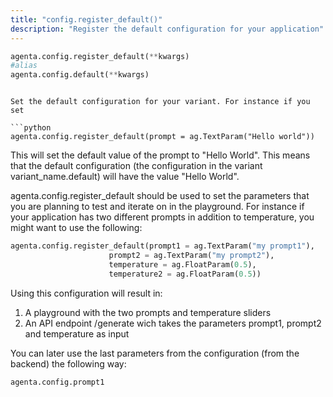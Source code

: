 ```yaml
---
title: "config.register_default()"
description: "Register the default configuration for your application"
---
```


```python
agenta.config.register_default(**kwargs)
#alias
agenta.config.default(**kwargs)
```
```

Set the default configuration for your variant. For instance if you set 

```python
agenta.config.register_default(prompt = ag.TextParam("Hello world"))
```

This will set the default value of the prompt to "Hello World". This means that the default configuration (the configuration in the variant variant_name.default) will have the value "Hello World".

agenta.config.register_default should be used to set the parameters that you are planning to test and iterate on in the playground. For instance if your application has two different prompts in addition to temperature, you might want to use the following:

```python
agenta.config.register_default(prompt1 = ag.TextParam("my prompt1"),
                      prompt2 = ag.TextParam("my prompt2"),
                      temperature = ag.FloatParam(0.5),
                      temperature2 = ag.FloatParam(0.5))
```

Using this configuration will result in:

1. A playground with the two prompts and temperature sliders
2. An API endpoint /generate wich takes the parameters prompt1, prompt2 and temperature as input

You can later use the last parameters from the configuration (from the backend) the following way:
    
```python
agenta.config.prompt1
```

